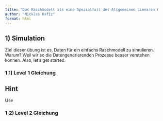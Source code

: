 ```yaml
---
title: "Das Raschmodell als eine Spezialfall des Allgemeinen Linearen Gemischten Modells"
author: "Nicklas Hafiz"
format: html
---
```


## 1) Simulation
Ziel dieser übung ist es, Daten für ein einfachs Raschmodell zu simulieren. Warum? Weil wir so die Datengenerierenden Prozesse besser verstehen können. Also, let's get started. 

### 1.1) Level 1 Gleichung

::: {.callout-caution collapse="true"}

## Hint
Use 
:::

### 1.2) Level 2 Gleichung
